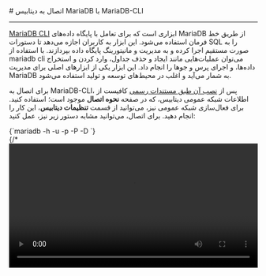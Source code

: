 

<Layout>
<Head>
<title>مستندات اتصال به MariaDB با MariaDB-CLI - لیارا</title>
<meta property="og:title" content="مستندات خدمات رایانش ابری لیارا" />
<meta property="og:description" content="مستندات اتصال به دیتابیس MariaDB با استفاده از ابزار MariaDB-CLI"  />
</Head>
# اتصال به دیتابیس MariaDB با MariaDB-CLI
<hr className="mb-2" />

<a href="https://mariadb.com/kb/en/mariadb-command-line-client/" className="text-[#2196f3] ">MariaDB CLI</a> ابزاری است که برای تعامل با پایگاه داده‌های MariaDB از طریق خط فرمان استفاده می‌شود. این ابزار به کاربران اجازه می‌دهد تا دستورات SQL را به صورت مستقیم اجرا کرده و به مدیریت و مانیتورینگ پایگاه داده بپردازند. با استفاده از mariadb cli می‌توان عملیات‌هایی مانند ایجاد و حذف جداول، وارد کردن و استخراج داده‌ها، و اجرای پرس و جوها را انجام داد. این ابزار یکی از ابزارهای اصلی برای مدیریت MariaDB به شمار می‌آید و اغلب در محیط‌های توسعه و تولید استفاده می‌شود.

<div className="h-2" />

برای اتصال به MariaDB-CLI، پس از <a href="https://mariadb.com/docs/server/connect/clients/mariadb-client/#Installation" className="text-[#2196f3] ">نصب آن طبق مستندات رسمی</a> کافیست از اطلاعات شبکه عمومی دیتابیس، که در صفحه <b>نحوه اتصال</b> موجود است؛ استفاده کنید.
برای فعال‌سازی شبکه عمومی نیز، می‌توانید از قسمت <b>تنظیمات دیتابیس</b>، این کار را انجام دهید. 
برای اتصال، می‌توانید مشابه دستور زیر نیز، عمل کنید:

<div className="h-4" />
    <div dir='ltr'>
    <Highlight className="bash">
        {`mariadb -h <hostname> -u <username> -p<password> -P <port> -D <database_name>`}
    </Highlight>
    </div>
<div className="h-2" />
{/* <video
  src="https://media.liara.ir/mariadb/mariadb-mysqlcmd.mp4"
  controls="controls"
  className="block w-full"
  width="100%"
/> */}
<div className="h-2" />
پس از اتصال به دیتابیس، می‌توانید عملیات مورد نیاز خود را، انجام دهید.

</Layout>